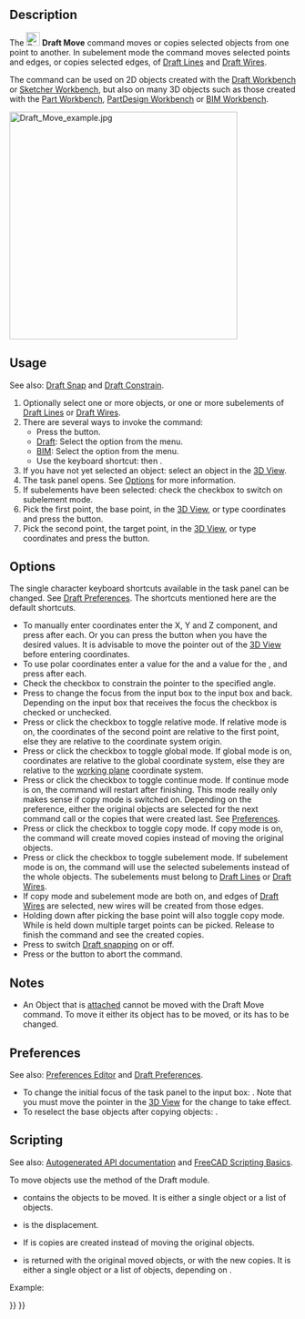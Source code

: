 <languages/>

{{Docnav
|[[Draft_AnnotationStyleEditor|AnnotationStyleEditor]]
|[[Draft_Rotate|Rotate]]
|[[Draft_Workbench|Draft]]
|IconL=Draft_AnnotationStyleEditor.svg
|IconR=Draft_Rotate.svg
|IconC=Workbench_Draft.svg
}}

<div class="mw-translate-fuzzy">
{{GuiCommand/ru
|Name=Draft Move
|Name/ru=Draft Move
|MenuLocation=Черчение -> Перемещение
|Workbenches=[[Draft_Workbench/ru|Draft]], [[Arch_Workbench/ru|Arch]]
|Shortcut={{KEY|M}} {{KEY|V}}
}}
</div>

==Description==

The [[Image:Draft_Move.svg|24px]] '''Draft Move''' command moves or copies selected objects from one point to another. In subelement mode the command moves selected points and edges, or copies selected edges, of [[Draft_Line|Draft Lines]] and [[Draft_Wire|Draft Wires]].

The command can be used on 2D objects created with the [[Draft_Workbench|Draft Workbench]] or [[Sketcher_Workbench|Sketcher Workbench]], but also on many 3D objects such as those created with the [[Part_Workbench|Part Workbench]], [[PartDesign_Workbench|PartDesign Workbench]] or [[BIM_Workbench|BIM Workbench]].

[[Image:Draft_Move_example.jpg|400px]]
{{Caption|Moving an object from one point to another}}

==Usage==

See also: [[Draft_Snap|Draft Snap]] and [[Draft_Constrain|Draft Constrain]].

# Optionally select one or more objects, or one or more subelements of [[Draft_Line|Draft Lines]] or [[Draft_Wire|Draft Wires]].
# There are several ways to invoke the command:
#* Press the {{Button|[[Image:Draft_Move.svg|16px]] [[Draft_Move|Move]]}} button.
#* [[Draft_Workbench|Draft]]: Select the {{MenuCommand|Modification → [[Image:Draft_Move.svg|16px]] Move}} option from the menu.
#* [[BIM_Workbench|BIM]]: Select the {{MenuCommand|Modify → [[Image:Draft_Move.svg|16px]] Move}} option from the menu.
#* Use the keyboard shortcut: {{KEY|M}} then {{KEY|V}}.
# If you have not yet selected an object: select an object in the [[3D_View|3D View]].
# The {{MenuCommand|Move}} task panel opens. See [[#Options|Options]] for more information.
# If subelements have been selected: check the {{MenuCommand|Modify subelements}} checkbox to switch on subelement mode.
# Pick the first point, the base point, in the [[3D_View|3D View]], or type coordinates and press the {{Button|[[Image:Draft_AddPoint.svg|16px]] Enter Point}} button.
# Pick the second point, the target point, in the [[3D_View|3D View]], or type coordinates and press the {{Button|[[Image:Draft_AddPoint.svg|16px]] Enter Point}} button.

==Options==

The single character keyboard shortcuts available in the task panel can be changed. See [[Draft_Preferences|Draft Preferences]]. The shortcuts mentioned here are the default shortcuts.

* To manually enter coordinates enter the X, Y and Z component, and press {{KEY|Enter}} after each. Or you can press the {{Button|[[Image:Draft_AddPoint.svg|16px]] Enter Point}} button when you have the desired values. It is advisable to move the pointer out of the [[3D_View|3D View]] before entering coordinates.
* To use polar coordinates enter a value for the {{MenuCommand|Length}} and a value for the {{MenuCommand|Angle}}, and press {{KEY|Enter}} after each.
* Check the {{MenuCommand|Angle}} checkbox to constrain the pointer to the specified angle.
* Press {{KEY|L}} to change the focus from the {{MenuCommand|X}} input box to the {{MenuCommand|Length}} input box and back. Depending on the input box that receives the focus the {{MenuCommand|Angle}} checkbox is checked or unchecked.
* Press {{KEY|R}} or click the {{MenuCommand|Relative}} checkbox to toggle relative mode. If relative mode is on, the coordinates of the second point are relative to the first point, else they are relative to the coordinate system origin.
* Press {{KEY|G}} or click the {{MenuCommand|Global}} checkbox to toggle global mode. If global mode is on, coordinates are relative to the global coordinate system, else they are relative to the [[Draft_SelectPlane|working plane]] coordinate system.
* Press {{KEY|N}} or click the {{MenuCommand|Continue}} checkbox to toggle continue mode. If continue mode is on, the command will restart after finishing. This mode really only makes sense if copy mode is switched on. Depending on the {{MenuCommand|Select base objects after copying}} preference, either the original objects are selected for the next command call or the copies that were created last. See [[#Preferences|Preferences]].
* Press {{KEY|C}} or click the {{MenuCommand|Copy}} checkbox to toggle copy mode. If copy mode is on, the command will create moved copies instead of moving the original objects.
* Press {{KEY|B}} or click the {{MenuCommand|Modify subelements}} checkbox to toggle subelement mode. If subelement mode is on, the command will use the selected subelements instead of the whole objects. The subelements must belong to [[Draft_Line|Draft Lines]] or [[Draft_Wire|Draft Wires]].
* If copy mode and subelement mode are both on, and edges of [[Draft_Wire|Draft Wires]] are selected, new wires will be created from those edges.
* Holding down {{KEY|Alt}} after picking the base point will also toggle copy mode. While {{KEY|Alt}} is held down multiple target points can be picked. Release {{KEY|Alt}} to finish the command and see the created copies.
* Press {{KEY|S}} to switch [[Draft_Snap|Draft snapping]] on or off.
* Press {{KEY|Esc}} or the {{Button|Close}} button to abort the command.

==Notes==

* An Object that is [[Part_EditAttachment|attached]] cannot be moved with the Draft Move command. To move it either its {{PropertyData|Support}} object has to be moved, or its {{PropertyData|Attachment Offset}} has to be changed.

==Preferences==

See also: [[Preferences_Editor|Preferences Editor]] and [[Draft_Preferences|Draft Preferences]].

* To change the initial focus of the task panel to the {{MenuCommand|Length}} input box: {{MenuCommand|Edit → Preferences → Draft → General → Set focus on Length instead of X coordinate}}. Note that you must move the pointer in the [[3D_View|3D View]] for the change to take effect.
* To reselect the base objects after copying objects: {{MenuCommand|Edit → Preferences → Draft → General → Select base objects after copying}}.

==Scripting==

See also: [https://freecad.github.io/SourceDoc/ Autogenerated API documentation] and [[FreeCAD Scripting Basics|FreeCAD Scripting Basics]].

To move objects use the {{incode|move}} method of the Draft module.

{{Code|code=
moved_list = move(objectslist, vector, copy=False)
}}

* {{incode|objectslist}} contains the objects to be moved. It is either a single object or a list of objects.
* {{incode|vector}} is the displacement.
* If {{incode|copy}} is {{incode|True}} copies are created instead of moving the original objects.
* {{incode|moved_list}} is returned with the original moved objects, or with the new copies. It is either a single object or a list of objects, depending on {{incode|objectslist}}.

Example:

{{Code|code=
import FreeCAD as App
import Draft

doc = App.newDocument()

polygon1 = Draft.make_polygon(5, radius=1000)
polygon2 = Draft.make_polygon(3, radius=500)
polygon3 = Draft.make_polygon(6, radius=220)

Draft.move(polygon1, App.Vector(500, 500, 0))
Draft.move(polygon1, App.Vector(500, 500, 0))
Draft.move(polygon2, App.Vector(1000, -1000, 0))
Draft.move(polygon3, App.Vector(-500, -500, 0))

list1 = [polygon1, polygon2, polygon3]

vector = App.Vector(-2000, -2000, 0)
list2 = Draft.move(list1, vector, copy=True)
list3 = Draft.move(list1, -2*vector, copy=True)

doc.recompute()
}}


{{Docnav
|[[Draft_AnnotationStyleEditor|AnnotationStyleEditor]]
|[[Draft_Rotate|Rotate]]
|[[Draft_Workbench|Draft]]
|IconL=Draft_AnnotationStyleEditor.svg
|IconR=Draft_Rotate.svg
|IconC=Workbench_Draft.svg
}}

{{Draft Tools navi{{#translation:}}}}
{{Userdocnavi{{#translation:}}}}